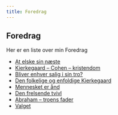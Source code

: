 ```yaml
---
title: Foredrag
---
```

## Foredrag

Her er en liste over min Foredrag

- [At elske sin næste](/foredrag/elske)
- [Kierkegaard – Cohen – kristendom](/foredrag/cohen)
- [Bliver enhver salig i sin tro?](/foredrag/enhver)
- [Den folkelige og enfoldige Kierkegaard](/foredrag/folkelige)
- [Mennesket er ånd](/foredrag/mennesket)
- [Den frelsende tvivl](/foredrag/tvivl)
- [Abraham – troens fader](/foredrag/abraham)
- [Valget](/foredrag/valget)

